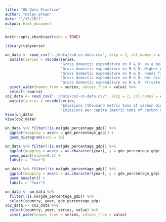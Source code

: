 ```yaml
---
title: "UN Data Practice"
author: "Haley Brown"
date: "1/13/2021"
output: html_document
---
```


```r
knitr::opts_chunk$set(echo = TRUE)
```

```r
library(tidyverse)
```

```r
un_data <- read_csv("../data/rnd-un-data.csv", skip = 2, col_names = c("region", "country", "year", "series", "value", "footnotes", "source")) %>% 
  mutate(series = recode(series,
                         "Gross domestic expenditure on R & D: as a percentage of GDP (%)" = "gde_percentage_gdp", "Gross domestic expenditure on R & D: Business enterprises (%)" = "gde_business_enterprises", "Gross domestic expenditure on R & D: Government (%)" = "gde_government", 
                         "Gross domestic expenditure on R & D: Higher education (%)" = "gde_higher_ed", 
                         "Gross domestic expenditure on R & D: Funds from abroad (%)" = "gde_abroad", 
                         "Gross domestic expenditure on R & D: Not distributed (%)" = "gde_not_distributed", 
                         "Gross domestic expenditure on R & D: Private non-profit (%)" = "gde_private_non-profit")) %>% 
  pivot_wider(names_from = series, values_from = value) %>% 
  select(-source)
co2_data <- read_csv("../data/co2-un-data.csv", skip = 2, col_names = c("region", "country", "year", "series", "value", "footnotes", "source")) %>% 
  mutate(series = recode(series, 
                         "Emissions (thousand metric tons of carbon dioxide)" = "total_emissions",
                         "Emissions per capita (metric tons of carbon dioxide)" = "per_capita_emissions"))
View(un_data)
View(co2_data)
```

```r
un_data %>% filter(!is.na(gde_percentage_gdp)) %>% 
  ggplot(mapping = aes(x = gde_percentage_gdp)) +
  geom_histogram(bins = 30)
```
```r
un_data %>% filter(!is.na(gde_percentage_gdp)) %>% 
  ggplot(mapping = aes(x = as.character(year), y = gde_percentage_gdp)) +
  geom_point(alpha=0.5) +
  labs(x = "Year")
```
```r
un_data %>% filter(!is.na(gde_percentage_gdp)) %>% 
  ggplot(mapping = aes(x = as.character(year), y = gde_percentage_gdp)) +
  geom_boxplot() +
  labs(x = "Year")
```
```r
un_data <- un_data %>%
  filter(!is.na(gde_percentage_gdp)) %>% 
  select(country, year, gde_percentage_gdp)
co2_data <- co2_data %>% 
  select(country, year, series, value) %>% 
  pivot_wider(names_from = series, values_from = value)
```










